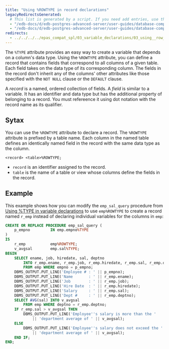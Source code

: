 ```yaml
---
title: "Using %ROWTYPE in record declarations"
legacyRedirectsGenerated:
  # This list is generated by a script. If you need add entries, use the `legacyRedirects` key.
  - "/edb-docs/d/edb-postgres-advanced-server/user-guides/database-compatibility-for-oracle-developers-guide/9.6/Database_Compatibility_for_Oracle_Developers_Guide_v9.6.1.059.html"
  - "/edb-docs/d/edb-postgres-advanced-server/user-guides/database-compatibility-for-oracle-developers-guide/9.5/Database_Compatibility_for_Oracle_Developers_Guide.1.153.html"
redirects:
  - ../../../../epas_compat_spl/03_variable_declarations/03_using__row_type_in_record_declarations #generated for docs/epas/reorg-role-use-case-mode
---
```


<div id="[using]()%_row_type_in_record_declarations" class="registered_link"></div>

The `%TYPE` attribute provides an easy way to create a variable that depends on a column's data type. Using the `%ROWTYPE` attribute, you can define a record that contains fields that correspond to all columns of a given table. Each field takes on the data type of its corresponding column. The fields in the record don't inherit any of the columns' other attributes like those specified with the `NOT NULL` clause or the `DEFAULT` clause.

A *record* is a named, ordered collection of fields. A *field* is similar to a variable. It has an identifier and data type but has the additional property of belonging to a record. You must refereence it using dot notation with the record name as its qualifier.

## Sytax

You can use the `%ROWTYPE` attribute to declare a record. The `%ROWTYPE` attribute is prefixed by a table name. Each column in the named table defines an identically named field in the record with the same data type as the column.

```text
<record> <table>%ROWTYPE;
```

-  `record` is an identifier assigned to the record. 
-  `table` is the name of a table or view whose columns define the fields in the record. 

## Example

This example shows how you can modify the `emp_sal_query` procedure from [Using %TYPE in variable declarations](02_using__type_in_variable_declarations) to use `emp%ROWTYPE` to create a record named `r_emp` instead of declaring individual variables for the columns in `emp`:

```sql
CREATE OR REPLACE PROCEDURE emp_sal_query (
    p_empno         IN emp.empno%TYPE
)
IS
    r_emp           emp%ROWTYPE;
    v_avgsal        emp.sal%TYPE;
BEGIN
    SELECT ename, job, hiredate, sal, deptno
        INTO r_emp.ename, r_emp.job, r_emp.hiredate, r_emp.sal, r_emp.deptno
        FROM emp WHERE empno = p_empno;
    DBMS_OUTPUT.PUT_LINE('Employee # : ' || p_empno);
    DBMS_OUTPUT.PUT_LINE('Name       : ' || r_emp.ename);
    DBMS_OUTPUT.PUT_LINE('Job        : ' || r_emp.job);
    DBMS_OUTPUT.PUT_LINE('Hire Date  : ' || r_emp.hiredate);
    DBMS_OUTPUT.PUT_LINE('Salary     : ' || r_emp.sal);
    DBMS_OUTPUT.PUT_LINE('Dept #     : ' || r_emp.deptno);
    SELECT AVG(sal) INTO v_avgsal
        FROM emp WHERE deptno = r_emp.deptno;
    IF r_emp.sal > v_avgsal THEN
        DBMS_OUTPUT.PUT_LINE('Employee''s salary is more than the '
            || 'department average of ' || v_avgsal);
    ELSE
        DBMS_OUTPUT.PUT_LINE('Employee''s salary does not exceed the '
            || 'department average of ' || v_avgsal);
    END IF;
END;
```
